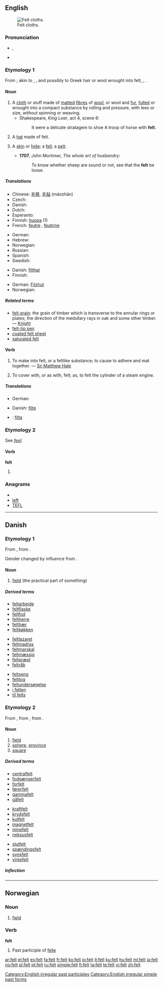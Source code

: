 {{wikipedia|dab=felt}}
==English==
[[File:Filc2008 r. 002.jpg|thumb|Felt cloths.]]

{{rank|best|word|light|248|felt|since|use|used}}

===Pronunciation===
* {{IPA|/fεlt/}}, {{SAMPA|/fElt/}}
* {{audio|en-us-felt.ogg|Audio (US)}}
*: {{rhymes|ɛlt}}

===Etymology 1===
From {{etyl|ang}} {{term|felt|lang=ang}}; akin to {{etyl|nl|-}} {{term|vilt|lang=nl}}, {{etyl|de|-}} {{term|Filz|lang=de}}, and possibly to  {{attention|grc|I don't believe Greek hair is a thing, much less a term for a thing}} Greek hair or wool wrought into felt, {{etyl|la|-}} {{term|pilus||hair|lang=la}}, {{term|pileus||a felt cap or hat|lang=la}}.

====Noun====
{{wikipedia}}
{{en-noun|-}}

# A [[cloth]] or stuff made of [[mat]]ted [[fibre]]s of [[wool]], or wool and [[fur]], [[full]]ed or wrought into a compact substance by rolling and pressure, with lees or size, without spinning or weaving.
#* Shakespeare, ''King Lear'', act 4, scene 6:
#*: It were a delicate stratagem to shoe A troop of horse with '''felt'''.
# A [[hat]] made of felt.
# {{obsolete}} A [[skin]] or [[hide]]; a [[fell]]; a [[pelt]].
#* '''1707''', John Mortimer, ''The whole art of husbandry'':
#*: To know whether sheep are sound or not, see that the '''felt''' be loose.

=====Translations=====
{{trans-top|cloth made of matted fibres of wool}}
* Chinese: [[毛氈]], [[毛毡]] (máozhān)
* Czech: {{t+|cs|plsť|f}}
* Danish: {{t-|da|filt|n}}
* Dutch: {{t+|nl|vilt|n}}
* Esperanto: {{t|eo|felto}}
* Finnish: [[huopa]] (1)
* French: [[feutre]] {{m}}, [[feutrine]] {{f}}
{{trans-mid}}
* German: {{t+|de|Filz|n}}
* Hebrew: {{t+|he|לבד|m|tr=léved}}
* Norwegian: {{t-|no|filt|m}}
* Russian: {{t+|ru|фетр|m}}
* Spanish: {{t-|es|fieltro|m}}
* Swedish: {{t+|sv|filt|c}}
{{trans-bottom}}

{{trans-top|hat made of felt}}
* Danish: [[filthat]] {{c}}
* Finnish: {{t|fi|huopahattu}}
{{trans-mid}}
* German: [[Filzhut]] {{m}}
* Norwegian: {{t+|no|filthatt|m}}
{{trans-bottom}}

=====Related terms=====
* [[felt grain]]: the grain of timber which is transverse to the annular rings or plates; the direction of the medullary rays in oak and some other timber. &mdash; [[Knight]]
* [[felt-tip pen]]
* [[coated felt sheet]]
* [[saturated felt]]

====Verb====
{{en-verb}}

# {{transitive}} To make into felt, or a feltlike substance; to cause to adhere and mat together. &mdash; [[w:Sir Matthew Hale|Sir Matthew Hale]]
# {{transitive}} To cover with, or as with, felt; as, to felt the cylinder of a steam engine.

=====Translations=====
{{trans-top|make into felt}}
* German: {{t+|de|filzen}}
{{trans-mid}}
{{trans-bottom}}

{{trans-top|cover with felt}}
* Danish: [[filte]]
{{trans-mid}}
{{trans-bottom}}

{{checktrans}}
* {{ttbc|Swedish}}: [[filta]]

===Etymology 2===
See ''[[feel]]''.

====Verb====
'''felt'''

# {{past of|feel}}

===Anagrams===
* {{alphagram|eflt}}
* [[left#English|left]]
* [[TEFL#English|TEFL]]


[[Category:English irregular past participles]]
[[Category:English irregular simple past forms]]

----

==Danish==

===Etymology 1===

From {{etyl|gml|da}} {{term|velt|lang=gml}}, from {{proto|Indo-European|pelh₂-|flat|lang=da}}.

Gender changed by influence from {{term|mark|lang=da}}.

====Noun====
{{da-noun|en|-}}

# [[field]] (the practical part of something)

=====Derived terms=====
{{rel-top3|Derived terms}}
* [[feltarbejde]] {{n}}
* [[feltflaske]] {{c}}
* [[feltfod]] {{c}}
* [[feltherre]] {{c}}
* [[felthær]] {{c}}
* [[feltkøkken]] {{n}}
{{rel-mid3}}
* [[feltlazaret]] {{n}}
* [[feltmadras]] {{c}}
* [[feltmarskal]] {{c}}
* [[feltmæssig]]
* [[feltpræst]] {{c}}
* [[feltråb]] {{n}}
{{rel-mid3}}
* [[feltseng]] {{c}}
* [[felttog]] {{n}}
* [[feltundersøgelse]] {{c}}
* [[i felten]]
* [[til felts]]
{{rel-bottom}}

===Etymology 2===

From {{etyl|de|da}} {{term|Feld|lang=de}}, from {{etyl|goh|da}} {{term|feld|lang=goh}}, from {{proto|Indo-European|pelh₂-|flat|lang=da}}.

====Noun====
{{da-noun|et|er}}

# [[field]]
# [[sphere]], [[province]]
# [[square]]

=====Derived terms=====
{{rel-top3|Derived terms}}
* [[centralfelt]] {{n}}
* [[fodgængerfelt]] {{n}}
* [[forfelt]] {{n}}
* [[førerfelt]] {{n}}
* [[gammafelt]] {{n}}
* [[gåfelt]] {{n}}
{{rel-mid3}}
* [[kraftfelt]] {{n}}
* [[krydsfelt]] {{n}}
* [[kulfelt]] {{n}}
* [[magnetfelt]] {{n}}
* [[minefelt]] {{n}}
* [[neksusfelt]] {{n}}
{{rel-mid3}}
* [[slutfelt]] {{n}}
* [[spændingsfelt]] {{n}}
* [[synsfelt]] {{n}}
* [[virkefelt]] {{n}}
{{rel-bottom}}

=====Inflection=====
{{da-noun-infl|et|er}}

----

==Norwegian==

===Noun===
{{no-noun-n1}}

# [[field]]

===Verb===
'''felt'''

# Past participle of [[felle]]

[[ar:felt]]
[[el:felt]]
[[es:felt]]
[[fa:felt]]
[[fr:felt]]
[[ko:felt]]
[[io:felt]]
[[it:felt]]
[[ku:felt]]
[[hu:felt]]
[[ml:felt]]
[[ja:felt]]
[[no:felt]]
[[pl:felt]]
[[pt:felt]]
[[ru:felt]]
[[simple:felt]]
[[fi:felt]]
[[ta:felt]]
[[te:felt]]
[[vi:felt]]
[[zh:felt]]